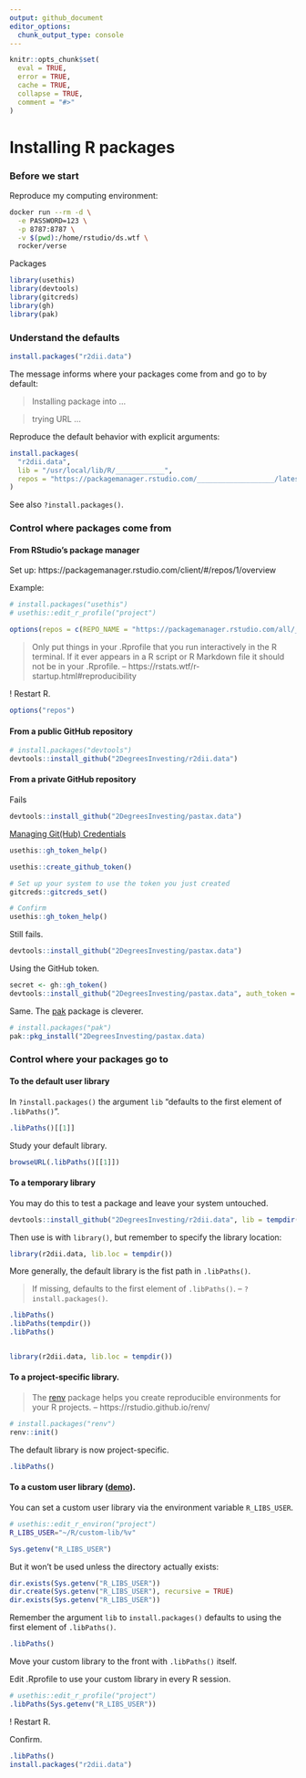 ```yaml
---
output: github_document
editor_options: 
  chunk_output_type: console
---
```


```r
knitr::opts_chunk$set(
  eval = TRUE,
  error = TRUE,
  cache = TRUE,
  collapse = TRUE,
  comment = "#>"
)
```

# Installing R packages

### Before we start

Reproduce my computing environment:

```bash
docker run --rm -d \
  -e PASSWORD=123 \
  -p 8787:8787 \
  -v $(pwd):/home/rstudio/ds.wtf \
  rocker/verse
```

Packages

```r
library(usethis)
library(devtools)
library(gitcreds)
library(gh)
library(pak)
```

### Understand the defaults

```r
install.packages("r2dii.data")
```

The message informs where your packages come from and go to by default:

> Installing package into ...

> trying URL ...

Reproduce the default behavior with explicit arguments:

```r
install.packages(
  "r2dii.data", 
  lib = "/usr/local/lib/R/____________", 
  repos = "https://packagemanager.rstudio.com/___________________/latest"
)
```

See also `?install.packages()`.

### Control where packages come from

#### From RStudio's package manager

Set up: https://packagemanager.rstudio.com/client/#/repos/1/overview

Example:

```r
# install.packages("usethis")
# usethis::edit_r_profile("project")

options(repos = c(REPO_NAME = "https://packagemanager.rstudio.com/all/__linux__/focal/latest"))
```

> Only put things in your .Rprofile that you run interactively in the R
terminal. If it ever appears in a R script or R Markdown file it should not be
in your .Rprofile. -- https://rstats.wtf/r-startup.html#reproducibility

! Restart R.

```r
options("repos")
```

#### From a public GitHub repository

```r
# install.packages("devtools")
devtools::install_github("2DegreesInvesting/r2dii.data")
```

#### From a private GitHub repository

Fails

```r
devtools::install_github("2DegreesInvesting/pastax.data")
```

[Managing Git(Hub) Credentials](https://usethis.r-lib.org/articles/git-credentials.html)

```r
usethis::gh_token_help()

usethis::create_github_token()

# Set up your system to use the token you just created
gitcreds::gitcreds_set()

# Confirm
usethis::gh_token_help()
```

Still fails.

```r
devtools::install_github("2DegreesInvesting/pastax.data")
```

Using the GitHub token.

```r
secret <- gh::gh_token()
devtools::install_github("2DegreesInvesting/pastax.data", auth_token = secret)
```

Same. The [pak](https://pak.r-lib.org/) package is cleverer.

```r
# install.packages("pak")
pak::pkg_install("2DegreesInvesting/pastax.data)
```

### Control where your packages go to

#### To the default user library

In `?install.packages()` the argument `lib` "defaults to the first element of `.libPaths()`".

```r
.libPaths()[[1]]
```

Study your default library.

```r
browseURL(.libPaths()[[1]])
```

#### To a temporary library

You may do this to test a package and leave your system untouched.

```r
devtools::install_github("2DegreesInvesting/r2dii.data", lib = tempdir())
```

Then use is with `library()`, but remember to specify the library location:

```r
library(r2dii.data, lib.loc = tempdir())
```

More generally, the default library is the fist path in `.libPaths()`.

>  If missing, defaults to the first element of `.libPaths()`. -- `?install.packages()`.

```r
.libPaths()
.libPaths(tempdir())
.libPaths()


library(r2dii.data, lib.loc = tempdir())
```

#### To a project-specific library.

> The [renv](https://rstudio.github.io/renv/) package helps you create
reproducible environments for your R projects. --
https://rstudio.github.io/renv/

```r
# install.packages("renv")
renv::init()
```

The default library is now project-specific.

```r
.libPaths()
```

#### To a custom user library ([demo](https://youtu.be/sbp5Q8niTho)).

You can set a custom user library via the environment variable `R_LIBS_USER`.

```bash
# usethis::edit_r_environ("project")
R_LIBS_USER="~/R/custom-lib/%v"
```

```r
Sys.getenv("R_LIBS_USER")
```

But it won't be used unless the directory actually exists:

```r
dir.exists(Sys.getenv("R_LIBS_USER"))
dir.create(Sys.getenv("R_LIBS_USER"), recursive = TRUE)
dir.exists(Sys.getenv("R_LIBS_USER"))
```

Remember the argument `lib` to `install.packages()` defaults to using the first
element of `.libPaths()`. 

```r
.libPaths()
```

Move your custom library to the front with `.libPaths()` itself. 

Edit .Rprofile to use your custom library in every R session.

```r
# usethis::edit_r_profile("project")
.libPaths(Sys.getenv("R_LIBS_USER"))
```

! Restart R.

Confirm.

```r
.libPaths()
install.packages("r2dii.data")
```
